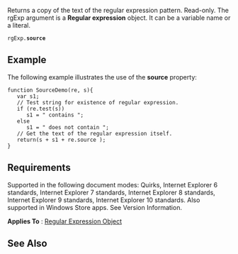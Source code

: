 Returns a copy of the text of the regular expression pattern. Read-only. The rgExp argument is a '''Regular expression''' object. It can be a variable name or a literal.

 rgExp.'''source'''

==Example==
The following example illustrates the use of the '''source''' property:

 function SourceDemo(re, s){
    var s1;
    // Test string for existence of regular expression.
    if (re.test(s))
       s1 = " contains ";
    else
       s1 = " does not contain ";
    // Get the text of the regular expression itself.
    return(s + s1 + re.source );
 }

==Requirements==
Supported in the following document modes: Quirks, Internet Explorer 6 standards, Internet Explorer 7 standards, Internet Explorer 8 standards, Internet Explorer 9 standards, Internet Explorer 10 standards. Also supported in Windows Store apps. See Version Information.

'''Applies To''' : [[Regular Expression|Regular Expression Object]]


==See Also==

              

              

              
